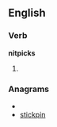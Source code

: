 ==English==

===Verb===
'''nitpicks'''

# {{third-person singular of|[[nitpick]]}}

===Anagrams===
* {{alphagram|ciiknpst}}
* [[stickpin#English|stickpin]]